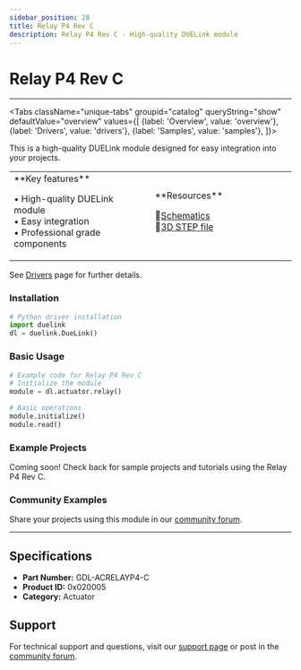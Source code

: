 ```yaml
---
sidebar_position: 28
title: Relay P4 Rev C
description: Relay P4 Rev C - High-quality DUELink module
---
```



# Relay P4 Rev C

<ProductImageSelector 
  partNumber="acrelayp4-c"
  productName="Relay P4 Rev C"
/>

---

<Tabs className="unique-tabs" groupid="catalog" queryString="show" defaultValue="overview"
  values={[
    {label: 'Overview', value: 'overview'},
    {label: 'Drivers', value: 'drivers'},
    {label: 'Samples', value: 'samples'},
  ]}>

<TabItem value="overview">

This is a high-quality DUELink module designed for easy integration into your projects.

<table><td width='50%'>
**Key features**

• High-quality DUELink module<br/>
• Easy integration<br/>
• Professional grade components<br/>

</td><td width='50%'>
**Resources**
 
📄[Schematics](/sch/acrelayp4-c.pdf)<br/>
🔩[3D STEP file](/3d/acrelayp4-c.step)<br/>

</td></table>

</TabItem>

<TabItem value="drivers">

See [Drivers](../../engine/drivers) page for further details.

### Installation

```python
# Python driver installation
import duelink
dl = duelink.DueLink()
```

### Basic Usage

```python
# Example code for Relay P4 Rev C
# Initialize the module
module = dl.actuator.relay()

# Basic operations
module.initialize()
module.read()
```

</TabItem>

<TabItem value="samples">

### Example Projects

Coming soon! Check back for sample projects and tutorials using the Relay P4 Rev C.

### Community Examples

Share your projects using this module in our [community forum](https://forums.ghielectronics.com).

</TabItem>

</Tabs>

---

## Specifications

- **Part Number:** GDL-ACRELAYP4-C
- **Product ID:** 0x020005
- **Category:** Actuator

## Support

For technical support and questions, visit our [support page](../../support) or post in the [community forum](https://forums.ghielectronics.com).
